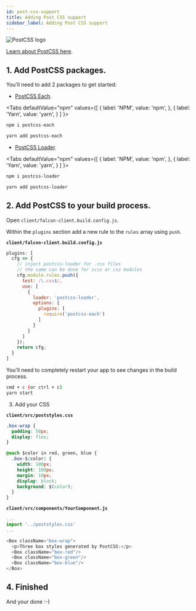 ```yaml
---
id: post-css-support
title: Adding Post CSS support
sidebar_label: Adding Post CSS support
---
```


![PostCSS logo](/img/docs/platform/postcss.svg)

<a href="https://postcss.org/" target="_blank" rel="noreferrer noopener">Learn about PostCSS here</a>.

## 1. Add PostCSS packages.

You'll need to add 2 packages to get started:

- <a href="https://www.npmjs.com/package/postcss-each" target="_blank" rel="noreferrer noopener">PostCSS Each</a>.


<Tabs
  defaultValue="npm"
  values={[
    { label: 'NPM', value: 'npm', },
    { label: 'Yarn', value: 'yarn', }
  ]
}>
<TabItem value="npm">

```bash
npm i postcss-each
```

</TabItem>
<TabItem value="yarn">

```bash
yarn add postcss-each
```

</TabItem>
</Tabs>


- <a href="https://www.npmjs.com/package/postcss-loader" target="_blank" rel="noreferrer noopener">PostCSS Loader</a>.

<Tabs
  defaultValue="npm"
  values={[
    { label: 'NPM', value: 'npm', },
    { label: 'Yarn', value: 'yarn', }
  ]
}>
<TabItem value="npm">

```bash
npm i postcss-loader
```

</TabItem>
<TabItem value="yarn">

```bash
yarn add postcss-loader
```

</TabItem>
</Tabs>

## 2. Add PostCSS to your build process.

Open `client/falcon-client.build.config.js`.

Within the `plugins` section add a new rule to the `rules` array using `push`.

**`client/falcon-client.build.config.js`**
```js
plugins: [
  cfg => {
    // inject postcss-loader for .css files
    // the same can be done for scss or css modules
    cfg.module.rules.push({
      test: /\.css$/,
      use: [
        {
          loader: 'postcss-loader',
          options: {
            plugins: [
              require('postcss-each')
            ]
          }
        }
      ]
    });
    return cfg;
  }
]
```

You'll need to completely restart your app to see changes in the build process. 

```bash
cmd + c (or ctrl + c)
yarn start
```

3. Add your CSS

**`client/src/poststyles.css`**
```css
.box-wrap {
  padding: 50px;
  display: flex;
}

@each $color in red, green, blue {
  .box-$(color) {
    width: 100px;
    height: 100px; 
    margin: 10px;
    display: block;
    background: $(color);
  }
}
```

**`client/src/components/YourComponent.js`**
```js
...
import '../poststyles.css'
...

<Box className="box-wrap">
  <p>Three box styles generated by PostCSS:</p>
  <Box className="box-red"/>
  <Box className="box-green"/>
  <Box className="box-blue"/>
</Box>
```

## 4. Finished
And your done :-)
